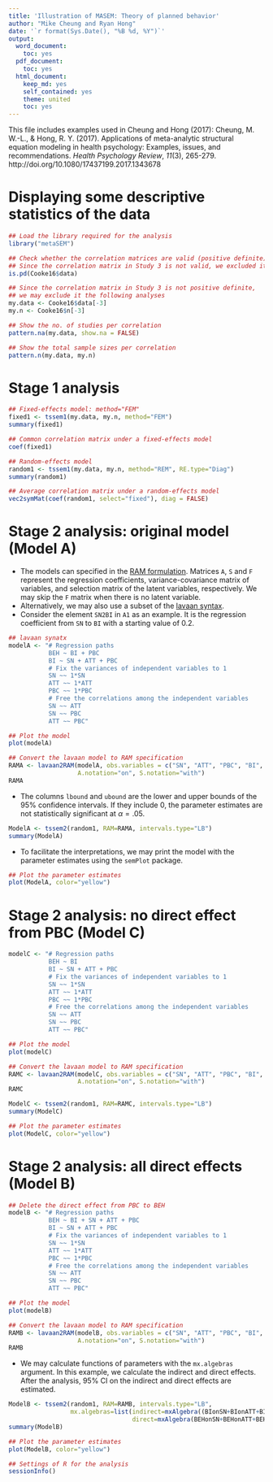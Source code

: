 ```yaml
---
title: 'Illustration of MASEM: Theory of planned behavior'
author: "Mike Cheung and Ryan Hong"
date: '`r format(Sys.Date(), "%B %d, %Y")`'
output:
  word_document:
    toc: yes
  pdf_document:
    toc: yes
  html_document:
    keep_md: yes
    self_contained: yes
    theme: united
    toc: yes
---
```


This file includes examples used in Cheung and Hong (2017):
Cheung, M. W.-L., & Hong, R. Y. (2017). Applications of meta-analytic structural equation modeling in health psychology: Examples, issues, and recommendations. *Health Psychology Review*, *11*(3), 265-279. http://doi.org/10.1080/17437199.2017.1343678

# Displaying some descriptive statistics of the data
```r
## Load the library required for the analysis
library("metaSEM")

## Check whether the correlation matrices are valid (positive definite)
## Since the correlation matrix in Study 3 is not valid, we excluded it from the analyses.
is.pd(Cooke16$data)

## Since the correlation matrix in Study 3 is not positive definite,
## we may exclude it the following analyses
my.data <- Cooke16$data[-3]
my.n <- Cooke16$n[-3]

## Show the no. of studies per correlation
pattern.na(my.data, show.na = FALSE)

## Show the total sample sizes per correlation
pattern.n(my.data, my.n)
```

# Stage 1 analysis
```r
## Fixed-effects model: method="FEM"
fixed1 <- tssem1(my.data, my.n, method="FEM")
summary(fixed1)

## Common correlation matrix under a fixed-effects model
coef(fixed1)

## Random-effects model
random1 <- tssem1(my.data, my.n, method="REM", RE.type="Diag")
summary(random1)

## Average correlation matrix under a random-effects model
vec2symMat(coef(random1, select="fixed"), diag = FALSE)
```

# Stage 2 analysis: original model (Model A)
* The models can specified in the [RAM formulation](http://openmx.psyc.virginia.edu/docs/OpenMx/latest/Examples_Matrix.html). Matrices `A`, `S` and `F` represent the regression coefficients, variance-covariance matrix of variables, and selection matrix of the latent variables, respectively. We may skip the `F` matrix when there is no latent variable.
* Alternatively, we may also use a subset of the [lavaan syntax](http://lavaan.ugent.be/tutorial/syntax1.html).
* Consider the element `SN2BI` in `A1` as an example. It is the regression coefficient from `SN` to `BI` with a starting value of 0.2.
```r
## lavaan synatx
modelA <- "# Regression paths
           BEH ~ BI + PBC
           BI ~ SN + ATT + PBC
           # Fix the variances of independent variables to 1
           SN ~~ 1*SN
           ATT ~~ 1*ATT
           PBC ~~ 1*PBC
           # Free the correlations among the independent variables
           SN ~~ ATT
           SN ~~ PBC
           ATT ~~ PBC"

## Plot the model
plot(modelA)

## Convert the lavaan model to RAM specification
RAMA <- lavaan2RAM(modelA, obs.variables = c("SN", "ATT", "PBC", "BI", "BEH"),
                   A.notation="on", S.notation="with")
RAMA
```

* The columns `lbound` and `ubound` are the lower and upper bounds of the 95% confidence intervals. If they include 0, the parameter estimates are not statistically significant at $\alpha=.05$.
```r
ModelA <- tssem2(random1, RAM=RAMA, intervals.type="LB")
summary(ModelA)
```

* To facilitate the interpretations, we may print the model with the parameter estimates using the `semPlot` package.
```r
## Plot the parameter estimates
plot(ModelA, color="yellow")
```

# Stage 2 analysis: no direct effect from PBC (Model C)
```r
modelC <- "# Regression paths
           BEH ~ BI
           BI ~ SN + ATT + PBC
           # Fix the variances of independent variables to 1
           SN ~~ 1*SN
           ATT ~~ 1*ATT
           PBC ~~ 1*PBC
           # Free the correlations among the independent variables
           SN ~~ ATT
           SN ~~ PBC
           ATT ~~ PBC"

## Plot the model
plot(modelC)

## Convert the lavaan model to RAM specification
RAMC <- lavaan2RAM(modelC, obs.variables = c("SN", "ATT", "PBC", "BI", "BEH"),
                   A.notation="on", S.notation="with")
RAMC

ModelC <- tssem2(random1, RAM=RAMC, intervals.type="LB")
summary(ModelC)

## Plot the parameter estimates
plot(ModelC, color="yellow")
```

# Stage 2 analysis: all direct effects (Model B)
```r
## Delete the direct effect from PBC to BEH
modelB <- "# Regression paths
           BEH ~ BI + SN + ATT + PBC
           BI ~ SN + ATT + PBC
           # Fix the variances of independent variables to 1
           SN ~~ 1*SN
           ATT ~~ 1*ATT
           PBC ~~ 1*PBC
           # Free the correlations among the independent variables
           SN ~~ ATT
           SN ~~ PBC
           ATT ~~ PBC"

## Plot the model
plot(modelB)

## Convert the lavaan model to RAM specification
RAMB <- lavaan2RAM(modelB, obs.variables = c("SN", "ATT", "PBC", "BI", "BEH"),
                   A.notation="on", S.notation="with")
RAMB
```

* We may calculate functions of parameters with the `mx.algebras` argument. In this example, we calculate the indirect and direct effects. After the analysis, 95% CI on the indirect and direct effects are estimated.
```r
ModelB <- tssem2(random1, RAM=RAMB, intervals.type="LB",
                 mx.algebras=list(indirect=mxAlgebra((BIonSN+BIonATT+BIonPBC)*BEHonBI, name="indirect"),
                                  direct=mxAlgebra(BEHonSN+BEHonATT+BEHonPBC, name="direct")))
summary(ModelB)

## Plot the parameter estimates
plot(ModelB, color="yellow")

## Settings of R for the analysis
sessionInfo()
```

